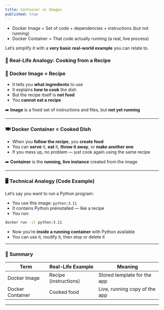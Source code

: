 ```yaml
---
title: Container vs Images
published: true
---
```



* Docker Image = Set of code + dependencies + instructions (but not running)
* Docker Container = That code actually running (a real, live process)


Let’s simplify it with a **very basic real-world example** you can relate to.

### 🍳 Real-Life Analogy: **Cooking from a Recipe**

### 🧾 **Docker Image** = Recipe

* It tells you **what ingredients** to use
* It explains **how to cook** the dish
* But the recipe itself is **not food**
* You **cannot eat a recipe**

➡️ **Image** is a fixed set of instructions and files, but **not yet running**

---

### 🍽️ **Docker Container** = Cooked Dish

* When you **follow the recipe**, you **create food**
* You can **serve** it, **eat** it, **throw it away**, or **make another one**
* If you mess up, no problem — just cook again using the same recipe

➡️ **Container** is the **running, live instance** created from the image

---

### 🖥️ Technical Analogy (Code Example)

Let’s say you want to run a Python program:

* You use this image: `python:3.11`
* It contains Python preinstalled — like a recipe
* You run:

```bash
docker run -it python:3.11
```

* Now you’re **inside a running container** with Python available
* You can use it, modify it, then stop or delete it

---

### 📌 Summary

| Term             | Real-Life Example     | Meaning                       |
| ---------------- | --------------------- | ----------------------------- |
| Docker Image     | Recipe (instructions) | Stored template for the app   |
| Docker Container | Cooked food           | Live, running copy of the app |

---

